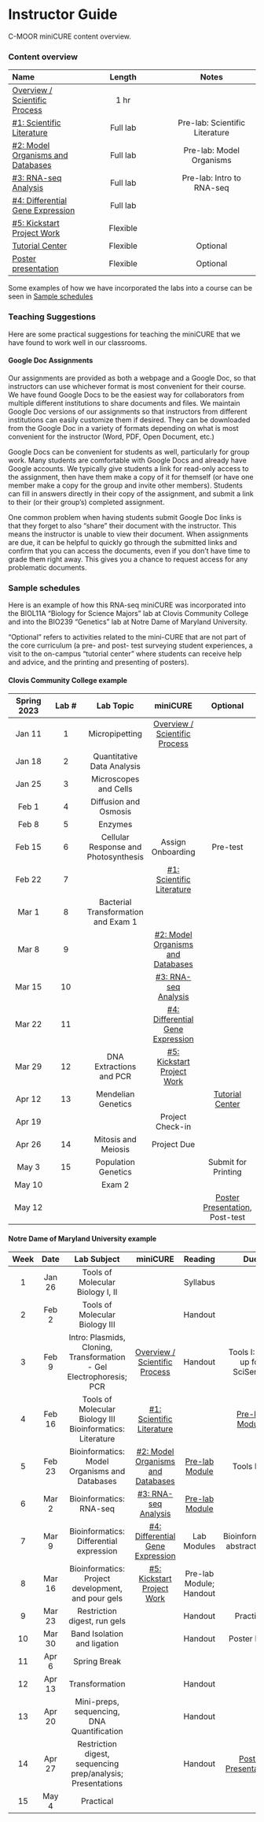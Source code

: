# Instructor Guide {-}

C-MOOR miniCURE content overview.

### Content overview {-}

| **Name** | **Length** | **Notes** |
| :--- | :---: | :---: |
| [Overview / Scientific Process](https://science.c-moor.org/miniCURE-RNA-seq/introduction.html) | 1 hr | |
| [#1: Scientific Literature](https://science.c-moor.org/miniCURE-RNA-seq/scientific-literature.html) | Full lab | Pre-lab: Scientific Literature |
| [#2: Model Organisms and Databases](https://science.c-moor.org/miniCURE-RNA-seq/model-organisms-and-databases.html) | Full lab | Pre-lab: Model Organisms |
| [#3: RNA-seq Analysis](https://science.c-moor.org/miniCURE-RNA-seq/rna-seq-analysis.html) | Full lab | Pre-lab: Intro to RNA-seq |
| [#4: Differential Gene Expression](https://science.c-moor.org/miniCURE-RNA-seq/differential-gene-expression.html) | Full lab | |
| [#5: Kickstart Project Work](https://science.c-moor.org/miniCURE-RNA-seq/kickstart-project-work.html) | Flexible | |
| [Tutorial Center](https://science.c-moor.org/miniCURE-RNA-seq/tutorial-center.html) | Flexible | Optional |
| [Poster presentation](https://www.cloviscollege.edu/landing/stem-research-symposium-2023.html) | Flexible | Optional |

Some examples of how we have incorporated the labs into a course can be seen in [Sample schedules](#sample-schedules)

### Teaching Suggestions {-}

Here are some practical suggestions for teaching the miniCURE that we have found to work well in our classrooms.

#### Google Doc Assignments {-}

Our assignments are provided as both a webpage and a Google Doc, so that instructors can use whichever format is most convenient for their course. We have found Google Docs to be the easiest way for collaborators from multiple different institutions to share documents and files. We maintain Google Doc versions of our assignments so that instructors from different institutions can easily customize them if desired. They can be downloaded from the Google Doc in a variety of formats depending on what is most convenient for the instructor (Word, PDF, Open Document, etc.)

Google Docs can be convenient for students as well, particularly for group work. Many students are comfortable with Google Docs and already have Google accounts. We typically give students a link for read-only access to the assignment, then have them make a copy of it for themself (or have one member make a copy for the group and invite other members). Students can fill in answers directly in their copy of the assignment, and submit a link to their (or their group’s) completed assignment.

One common problem when having students submit Google Doc links is that they forget to also “share” their document with the instructor. This means the instructor is unable to view their document. When assignments are due, it can be helpful to quickly go through the submitted links and confirm that you can access the documents, even if you don’t have time to grade them right away. This gives you a chance to request access for any problematic documents.



### Sample schedules {- #sample-schedules}

Here is an example of how this RNA-seq miniCURE was incorporated into the BIOL11A "Biology for Science Majors" lab at Clovis Community College and into the BIO239 "Genetics" lab at Notre Dame of Maryland University.

"Optional" refers to activities related to the mini-CURE that are not part of the core curriculum (a pre- and post- test surveying student experiences, a visit to the on-campus "tutorial center" where students can receive help and advice, and the printing and presenting of posters).

#### Clovis Community College example {-}

| **Spring 2023** | **Lab #** | **Lab Topic** | **miniCURE** | **Optional** |
| :---: | :---: | :---: | :---: | :---: |
| Jan 11 | 1 | Micropipetting           | [Overview / Scientific Process](https://science.c-moor.org/miniCURE-RNA-seq/introduction.html) |          |
| Jan 18 | 2 | Quantitative Data Analysis | | |
| Jan 25 | 3 | Microscopes and Cells | | |
| Feb 1 | 4 | Diffusion and Osmosis | | |
| Feb 8 | 5 | Enzymes | | |
| Feb 15 | 6 | Cellular Response and Photosynthesis | Assign Onboarding | Pre-test |
| Feb 22 | 7 | | [#1: Scientific Literature](https://science.c-moor.org/miniCURE-RNA-seq/scientific-literature.html) | |
| Mar 1 | 8 | Bacterial Transformation and Exam 1 | | |
| Mar 8 | 9 | | [#2: Model Organisms and Databases](https://science.c-moor.org/miniCURE-RNA-seq/model-organisms-and-databases.html) | |
| Mar 15 | 10 | | [#3: RNA-seq Analysis](https://science.c-moor.org/miniCURE-RNA-seq/rna-seq-analysis.html) | |
| Mar 22 | 11 | | [#4: Differential Gene Expression](https://science.c-moor.org/miniCURE-RNA-seq/differential-gene-expression.html) | |
| Mar 29 | 12 | DNA Extractions and PCR | [#5: Kickstart Project Work](https://science.c-moor.org/miniCURE-RNA-seq/kickstart-project-work.html) | |
| Apr 12 | 13 | Mendelian Genetics | | [Tutorial Center](https://science.c-moor.org/miniCURE-RNA-seq/tutorial-center.html) |
| Apr 19 | | | Project Check-in | |
| Apr 26 | 14 | Mitosis and Meiosis | Project Due | |
| May 3 | 15 | Population Genetics | | Submit for Printing |
| May 10 | | Exam 2 | | |
| May 12 | | | | [Poster Presentation](https://www.cloviscollege.edu/landing/stem-research-symposium-2023.html), Post-test |

#### Notre Dame of Maryland University example {-}

| **Week** | **Date** | **Lab Subject** | **miniCURE** | **Reading** | **Due** |
| :---: | :---: | :---: |  :---: | :---: | :---: |
| 1 | Jan 26 | Tools of Molecular Biology I, II | | Syllabus | |
| 2 | Feb 2 | Tools of Molecular Biology III |  | Handout | |
| 3| Feb 9 | Intro: Plasmids, Cloning, Transformation - Gel Electrophoresis; PCR | [Overview / Scientific Process](https://science.c-moor.org/miniCURE-RNA-seq/introduction.html) | Handout | Tools I: Sign up for SciServer  |
| 4 | Feb 16 | Tools of Molecular Biology III Bioinformatics: Literature | [#1: Scientific Literature](https://science.c-moor.org/miniCURE-RNA-seq/scientific-literature.html)  | | [Pre-lab Module](https://science.c-moor.org/miniCURE-RNA-seq/pre-lab-scientific-literature.html) |
| 5 | Feb 23 | Bioinformatics: Model Organisms and Databases | [#2: Model Organisms and Databases](https://science.c-moor.org/miniCURE-RNA-seq/model-organisms-and-databases.html)  | [Pre-lab Module](https://science.c-moor.org/miniCURE-RNA-seq/pre-lab-model-organisms.html)  | Tools II, III |
| 6 | Mar 2 | Bioinformatics: RNA-seq | [#3: RNA-seq Analysis](https://science.c-moor.org/miniCURE-RNA-seq/rna-seq-analysis.html) | [Pre-lab Module](https://science.c-moor.org/miniCURE-RNA-seq/pre-lab-intro-to-rna-seq.html) | | 
| 7 | Mar 9 | Bioinformatics: Differential expression | [#4: Differential Gene Expression](https://science.c-moor.org/miniCURE-RNA-seq/differential-gene-expression.html)  | Lab Modules  | Bioinformatics: abstract draft | 
| 8 | Mar 16 | Bioinformatics: Project development, and pour gels | [#5: Kickstart Project Work](https://science.c-moor.org/miniCURE-RNA-seq/kickstart-project-work.html)  |  Pre-lab Module; Handout | |
| 9 | Mar 23 | Restriction digest, run gels | | Handout | Practical |
| 10 | Mar 30 | Band Isolation and ligation | | Handout | Poster Draft |
| 11 | Apr 6 | Spring Break | | | |
| 12 | Apr 13 | Transformation |  | Handout | |
| 13 | Apr 20 | Mini-preps, sequencing, DNA Quantification |  | Handout | |
| 14 | Apr 27 | Restriction digest, sequencing prep/analysis; Presentations |  | Handout | [Poster Presentations](https://www.cloviscollege.edu/landing/stem-research-symposium-2023.html) |
| 15 | May 4 | Practical | | | |
